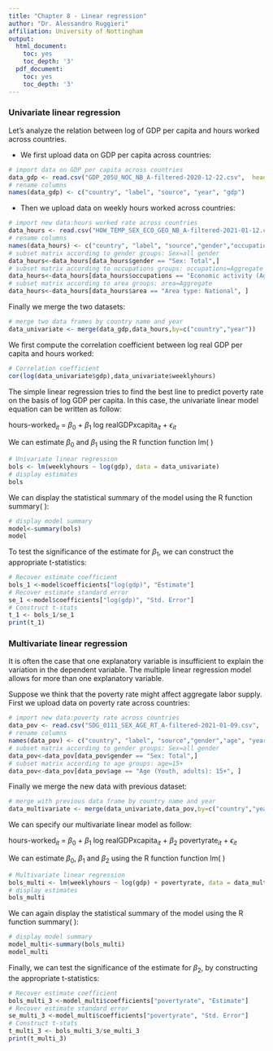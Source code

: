 ```yaml
---
title: "Chapter 8 - Linear regression"
author: "Dr. Alessandro Ruggieri"
affiliation: University of Nottingham
output:
  html_document:
    toc: yes
    toc_depth: '3'
  pdf_document:
    toc: yes
    toc_depth: '3'
---
```



### Univariate linear regression
Let's analyze the relation between log of GDP per capita and hours worked across countries.

- We first upload data on GDP per capita across countries:
```r
# import data on GDP per capita across countries
data_gdp <- read.csv("GDP_205U_NOC_NB_A-filtered-2020-12-22.csv",  header = TRUE)
# rename columns
names(data_gdp) <- c("country", "label", "source", "year", "gdp")
```

- Then we upload data on weekly hours worked across countries:
```r
# import new data:hours worked rate across countries
data_hours <- read.csv("HOW_TEMP_SEX_ECO_GEO_NB_A-filtered-2021-01-12.csv",  header = TRUE)
# rename columns
names(data_hours) <- c("country", "label", "source","gender","occupations","area", "year", "weeklyhours", "status", "note1", "note2")
# subset matrix according to gender groups: Sex=all gender
data_hours<-data_hours[data_hours$gender == "Sex: Total",]
# subset matrix according to occupations groups: occupations=Aggregate
data_hours<-data_hours[data_hours$occupations == "Economic activity (Aggregate): Total", ]
# subset matrix according to area groups: area=Aggregate
data_hours<-data_hours[data_hours$area == "Area type: National", ]
```

Finally we merge the two datasets:
```r
# merge two data frames by country name and year
data_univariate <- merge(data_gdp,data_hours,by=c("country","year"))
```

We first compute the correlation coefficient between log real GDP per capita and hours worked:
```r
# Correlation coefficient
cor(log(data_univariate$gdp),data_univariate$weeklyhours)
```


The simple linear regression tries to find the best line to predict poverty rate on the basis of log GDP per capita. In this case, the univariate linear model equation can be written as follow: 

hours-worked$_{it}$ = $\beta_0$ + $\beta_1$ log realGDPxcapita$_{it}$  + $\epsilon_{it}$

We can estimate $\beta_0$ and $\beta_1$ using the R function function lm( )

```r
# Univariate linear regression
bols <- lm(weeklyhours ~ log(gdp), data = data_univariate)
# display estimates
bols
```


We can display the statistical summary of the model using the R function summary( ):

```r
# display model summary
model<-summary(bols)
model
```
 
To test the significance of the estimate for $\beta_1$, we can construct the appropriate t-statistics:

```r
# Recover estimate coefficient
bols_1 <-model$coefficients["log(gdp)", "Estimate"]
# Recover estimate standard error
se_1 <-model$coefficients["log(gdp)", "Std. Error"]
# Construct t-stats
t_1 <- bols_1/se_1
print(t_1)
```


### Multivariate linear regression

It is often the case that one explanatory variable is insufficient to explain the variation in the dependent variable. The multiple linear regression model allows for more than one explanatory variable. 

Suppose we think that the poverty rate might affect aggregate labor supply. First we upload data on poverty rate across countries:  

```r
# import new data:poverty rate across countries
data_pov <- read.csv("SDG_0111_SEX_AGE_RT_A-filtered-2021-01-09.csv",  header = TRUE)
# rename columns
names(data_pov) <- c("country", "label", "source","gender","age", "year", "povertyrate")
# subset matrix according to gender groups: Sex=all gender
data_pov<-data_pov[data_pov$gender == "Sex: Total",]
# subset matrix according to age groups: age=15+
data_pov<-data_pov[data_pov$age == "Age (Youth, adults): 15+", ]
```

Finally we merge the new data with previous dataset:
```r
# merge with previous data frame by country name and year
data_multivariate <- merge(data_univariate,data_pov,by=c("country","year"))
```

We can specify our multivariate linear model as follow: 

hours-worked$_{it}$ = $\beta_0$ + $\beta_1$ log realGDPxcapita$_{it}$ + $\beta_2$ povertyrate$_{it}$  + $\epsilon_{it}$

We can estimate $\beta_0$, $\beta_1$ and $\beta_2$ using the R function function lm( )

```r
# Multivariate linear regression
bols_multi <- lm(weeklyhours ~ log(gdp) + povertyrate, data = data_multivariate)
# display estimates
bols_multi
```

We can again display the statistical summary of the model using the R function summary( ):

```r
# display model summary
model_multi<-summary(bols_multi)
model_multi
```


Finally, we can test the significance of the estimate for $\beta_2$, by constructing the appropriate t-statistics:

```r
# Recover estimate coefficient
bols_multi_3 <-model_multi$coefficients["povertyrate", "Estimate"]
# Recover estimate standard error
se_multi_3 <-model_multi$coefficients["povertyrate", "Std. Error"]
# Construct t-stats
t_multi_3 <- bols_multi_3/se_multi_3
print(t_multi_3)
```
